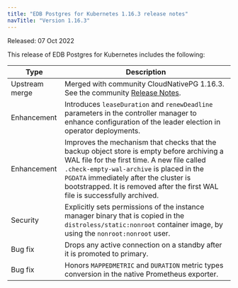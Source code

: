 ```yaml
---
title: "EDB Postgres for Kubernetes 1.16.3 release notes"
navTitle: "Version 1.16.3"
---
```


Released: 07 Oct 2022

This release of EDB Postgres for Kubernetes includes the following:

|      Type      |                                                                                                                                                   Description                                                                                                                                                   |
| -------------- | --------------------------------------------------------------------------------------------------------------------------------------------------------------------------------------------------------------------------------------------------------------------------------------------------------------- |
| Upstream merge | Merged with community CloudNativePG 1.16.3. See the community [Release Notes](https://cloudnative-pg.io/documentation/1.17/release_notes/v1.16/).                                                                                                                                                                |
| Enhancement    | Introduces `leaseDuration` and `renewDeadline` parameters in the controller manager to enhance configuration of the leader election in operator deployments.                                                                                                                                                    |
| Enhancement    | Improves the mechanism that checks that the backup object store is empty before archiving a WAL file for the first time. A new file called `.check-empty-wal-archive` is placed in the `PGDATA` immediately after the cluster is bootstrapped. It is removed after the first WAL file is successfully archived. |
| Security       | Explicitly sets permissions of the instance manager binary that is copied in the `distroless/static:nonroot` container image, by using the `nonroot:nonroot` user.                                                                                                                                              |
| Bug fix        | Drops any active connection on a standby after it is promoted to primary.                                                                                                                                                                                                                                       |
| Bug fix        | Honors `MAPPEDMETRIC` and `DURATION` metric types conversion in the native Prometheus exporter.                                                                                                                                                                                                                 |
